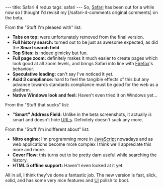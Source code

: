 ---
title: Safari 4 redux
tags: safari
---
So, [[Safari]] has been out for a while now so I thought I'd revisit my [/safari-4-comments original comments] on the beta.

From the "Stuff I'm pleased with" list:

* '''Tabs on top:''' were unfortunately removed from the final version.
* '''Full history search:''' turned out to be just as awesome expected, as did the '''Smart search field'''.
* '''Top Sites:''' is indeed gimicky but fun.
* '''Full page zoom:''' definitely makes it much easier to create pages which look good at all zoom levels, and brings Safari into line with [[Firefox]]'s behaviour.
* '''Speculative loading:''' can't say I've noticed it yet.
* '''Acid 3 compliance:''' hard to feel the tangible effects of this but any advance towards standards compliance must be good for the web as a platform.
* '''Native Windows look and feel:''' Haven't even tried it on Windows yet...

From the "Stuff that sucks" list:

* '''"Smart" Address Field:''' Unlike in the beta screenshots, it actually ''is'' smart and doesn't hide [[URLs]]. Definitely doesn't suck any more.

From the "Stuff I'm indifferent about" list:

* '''Nitro engine:''' I'm programming more in [[JavaScript]] nowadays and as web applications become more complex I think we'll appreciate this more and more.
* '''Cover Flow:''' this turns out to be pretty darn useful while searching the history.
* '''HTML 5 offline support:''' Haven't even looked at it yet.

All in all, I think they've done a fantastic job. The new version is fast, slick, solid, and has some very nice features and [[UI]] polish to boot.
